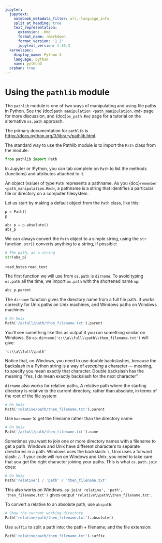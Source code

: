 ```yaml
---
jupyter:
  jupytext:
    notebook_metadata_filter: all,-language_info
    split_at_heading: true
    text_representation:
      extension: .Rmd
      format_name: rmarkdown
      format_version: '1.2'
      jupytext_version: 1.10.3
  kernelspec:
    display_name: Python 3
    language: python
    name: python3
  orphan: true
---
```


# Using the `pathlib` module

The `pathlib` module is one of two ways of manipulating and using file paths in Python.  See the {doc}`path manipulation <path_manipulation.Rmd>` page for more discussion, and {doc}`os_path.Rmd` page for a tutorial on the alternative `os.path` approach.

The primary documentation for `pathlib` is
<https://docs.python.org/3/library/pathlib.html>.

The standard way to use the Pathlib module is to import the `Path` class from the module:

```python
from pathlib import Path
```

In Jupyter or IPython, you can tab complete on `Path` to list the methods (functions) and attributes attached to it.

An object (value) of type `Path` represents a pathname.  As you {doc}`remember
<path_manipulation.Rmd>`, a pathname is a string that identifies a particular
file or directory on a computer filesystem.

Let us start by making a default object from the `Path` class, like this:

```python
p = Path()
p
```

```python
abs_p = p.absolute()
abs_p
```

We can always convert the `Path` object to a simple string, using the `str` function. `str()` converts anything to a string, if possible:

```python
# The path, as a string
str(abs_p)
```

`read_bytes`
`read_text`

The first function we will use from `os.path` is `dirname`.  To avoid
typing `os.path` all the time, we import `os.path` with the shortened name
`op`:

```python
abs_p.parent
```

The `dirname` function gives the directory name from a full file path. It
works correctly for Unix paths on Unix machines, and Windows paths on Windows
machines:

```python
# On Unix
Path('/a/full/path/then_filename.txt').parent
```

You'll see something like this as output if you run something similar on
Windows.  So `op.dirname('c:\\a\\full\\path\\then_filename.txt') ` will give:

```
'c:\\a\\full\\path'
```

Notice that, on Windows, you need to use double backslashes, because the
backslash in a Python string is a way of *escaping* a character — meaning, to
specify you mean exactly that character.  Double backslash has the meaning
"Yes, I do mean exactly backslash for the next character".

`dirname` also works for relative paths,  A relative path where the starting
directory is relative to the current directory, rather than absolute, in terms
of the root of the file system:

```python
# On Unix
Path('relative/path/then_filename.txt').parent
```

Use `basename` to get the filename rather than the directory name:

```python
# On Unix
Path('/a/full/path/then_filename.txt').name
```

Sometimes you want to join one or more directory names with a filename to get
a path.   Windows and Unix have different characters to separate directories
in a path.  Windows uses the backslash: `\`, Unix uses a forward slash:
`/`. If your code will run on Windows and Unix, you need to take care that
you get the right character joining your paths.  This is what `os.path.join`
does:

```python
# On Unix
Path('relative') / 'path' / 'then_filename.txt'
```

This also works on Windows.  `op.join('relative', 'path', 'then_filename.txt')` gives output `'relative\\path\\then_filename.txt'`.

To convert a relative to an absolute path, use `abspath`:

```python
# Show the current working directory
Path('relative/path/then_filename.txt').absolute()
```

Use `suffix` to split a path into: the path + filename; and the file
extension:

```python
Path('relative/path/then_filename.txt').suffix
```
